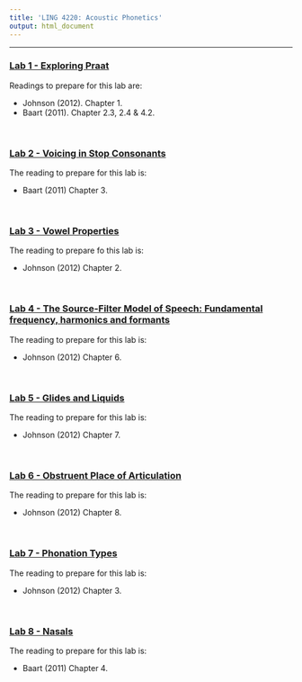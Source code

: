 ```yaml
---
title: 'LING 4220: Acoustic Phonetics'
output: html_document
---
```


-----


<h3> [Lab 1 - Exploring Praat](acoustic_phonetics_labs/new_labs/Lab1.html) </h3> 

Readings to prepare for this lab are:

* Johnson (2012). Chapter 1.
* Baart (2011). Chapter 2.3, 2.4 & 4.2.

<br>

<h3> [Lab 2 - Voicing in Stop Consonants](acoustic_phonetics_labs/new_labs/Lab2.html) </h3> 

The reading to prepare for this lab is:

* Baart (2011) Chapter 3.

<br>

<h3> [Lab 3 - Vowel Properties](acoustic_phonetics_labs/new_labs/Lab3.html) </h3> 

The reading to prepare fo this lab is:

* Johnson (2012) Chapter 2.  

<br>

<h3> [Lab 4 - The Source-Filter Model of Speech: Fundamental frequency, harmonics and formants](acoustic_phonetics_labs/new_labs/Lab4.html) </h3> 

The reading to prepare for this lab is:

* Johnson (2012) Chapter 6.

<br>

<h3> [Lab 5 - Glides and Liquids](acoustic_phonetics_labs/new_labs/Lab5.html) </h3> 

The reading to prepare for this lab is:

* Johnson (2012) Chapter 7.

<br>

<h3> [Lab 6 - Obstruent Place of Articulation](acoustic_phonetics_labs/new_labs/Lab6.html) </h3> 

The reading to prepare for this lab is:

* Johnson (2012) Chapter 8.

<br>

<h3> [Lab 7 - Phonation Types](acoustic_phonetics_labs/new_labs/Lab7.html) </h3> 

The reading to prepare for this lab is:

* Johnson (2012) Chapter 3.

<br>

<h3> [Lab 8 - Nasals](acoustic_phonetics_labs/new_labs/Lab8.html) </h3> 

The reading to prepare for this lab is:

* Baart (2011) Chapter 4.


